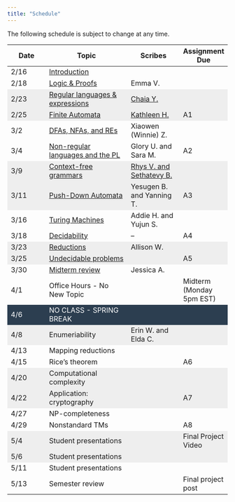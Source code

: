 ```yaml
---
title: "Schedule"
---
```

The following schedule is subject to change at any time.


<style>

.two-axis-table tr:nth-child(4n), .two-axis-table tr:nth-child(4n-1) {
    background: #eeeeee;
}

.two-axis-table tr:nth-child(15){
  background: #2c3e50;
  color: white;
}

.two-axis-table td:nth-child(1){
  width: 10%;
}

.two-axis-table td:nth-child(2){
  width: 40%;
}

.two-axis-table td:nth-child(3), .two-axis-table td:nth-child(4){
  width: 20%;
}


.two-axis-table body {
  padding: 1rem;
}
</style>

<div class="ox-hugo-table two-axis-table">
| **Date** | **Topic**  | **Scribes** |  **Assignment Due** |
|----------|------------|-------------|-----------------|
| 2/16 | [Introduction](https://moodle.smith.edu/mod/resource/view.php?id=707130) | | |
| 2/18 | [Logic & Proofs](https://moodle.smith.edu/mod/lti/view.php?id=710414) | Emma V. | |
| 2/23 | [Regular languages & expressions](https://moodle.smith.edu/mod/lti/view.php?id=711268) | [Chaia Y.](https://moodle.smith.edu/pluginfile.php/1096660/mod_folder/content/0/2-23-2021%20-%20Regular%20Expressions.pdf?forcedownload=1) | |
| 2/25 | [Finite Automata](https://moodle.smith.edu/mod/lti/view.php?id=712568) | [Kathleen H.](https://moodle.smith.edu/pluginfile.php/1096660/mod_folder/content/0/2-25-2021%20-%20Finite%20Automata.pdf?forcedownload=1) | A1 |
| 3/2 | [DFAs, NFAs, and REs](https://moodle.smith.edu/mod/lti/view.php?id=714115) | Xiaowen (Winnie) Z.| |
| 3/4 | [Non-regular languages and the PL](https://moodle.smith.edu/mod/lti/view.php?id=715040) | Glory U. and Sara M. | A2 |
| 3/9 | [Context-free grammars](https://moodle.smith.edu/mod/lti/view.php?id=716734) | [Rhys V. and Sethatevy B.](https://moodle.smith.edu/pluginfile.php/1096660/mod_folder/content/0/3-9-2021%20-%20Context-Free%20Grammars?forcedownload=1) | |
| 3/11 | [Push-Down Automata](https://moodle.smith.edu/mod/lti/view.php?id=717649) | Yesugen B. and Yanning T. | A3 |
| 3/16 | [Turing Machines](https://moodle.smith.edu/mod/lti/view.php?id=719033) | Addie H. and Yujun S. | |
| 3/18 | [Decidability](https://moodle.smith.edu/mod/lti/view.php?id=719829) | -- | A4 |
| 3/23 | [Reductions](https://moodle.smith.edu/mod/lti/view.php?id=721167) | Allison W. | |
| 3/25 | [Undecidable problems](https://moodle.smith.edu/mod/lti/view.php?id=721971) | | A5 |
| 3/30 | [Midterm review](https://moodle.smith.edu/mod/lti/view.php?id=725509) | Jessica A. | |
| 4/1 | Office Hours - No New Topic | | Midterm (Monday 5pm EST)|
| 4/6 | NO CLASS - SPRING BREAK| | |
| 4/8 | Enumeriability | Erin W. and Elda C. | |
| 4/13 | Mapping reductions | | |
| 4/15 | Rice's theorem | | A6 |
| 4/20 | Computational complexity | | |
| 4/22 | Application: cryptography | | A7 |
| 4/27 | NP-completeness | | |
| 4/29 | Nonstandard TMs | | A8 |
| 5/4 | Student presentations | | Final Project Video |
| 5/6 | Student presentations | | |
| 5/11 | Student presentations | | |
| 5/13 | Semester review | | Final project post |
</div>


